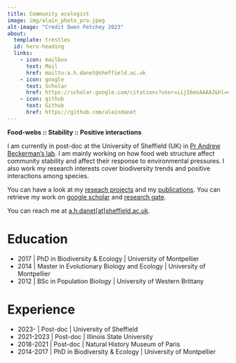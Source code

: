 ```yaml
---
title: Community ecologist
image: img/alain_photo_pro.jpeg
alt-image: "Credit Owen Petchey 2023"
about:
  template: trestles
  id: hero-heading
  links:
    - icon: mailbox
      text: Mail
      href: mailto:a.h.danet@sheffield.ac.uk
    - icon: google
      text: Scholar
      href: https://scholar.google.com/citations?user=iijI6msAAAAJ&hl=en
    - icon: github
      text: Github
      href: https://github.com/alaindanet
---
```


:::{#hero-heading}

**Food-webs :: Stability :: Positive interactions**

I am currently in post-doc at the University of Sheffield (UK) in [Pr Andrew
Beckerman's lab](https://andbeck.github.io/beckslab/). I am mainly working on how food web structure affect community
stability and affect their response to environmental pressures. I also work my
research interests cover biodiversity trends and positive interactions among
species.

You can have a look at my [reseach projects](project.html) and my
[publications](publications.html). You can retrieve my work on [google
scholar](https://scholar.google.com/citations?user=iijI6msAAAAJ&hl=en) and
[research gate](https://www.researchgate.net/profile/Alain-Danet).

You can reach me at [a.h.danet[at]sheffield.ac.uk](mailto:a.h.danet@sheffield.ac.uk).

:::

# Education

- 2017 | PhD in Biodiversity & Ecology | University of Montpellier
- 2014 | Master in Evolutionary Biology and Ecology | University of Montpellier
- 2012 | BSc in Population Biology | University of Western Brittany

# Experience


- 2023- | Post-doc | University of Sheffield
- 2021-2023 | Post-doc | Illinois State University
- 2018-2021 | Post-doc | Natural History Museum of Paris
- 2014-2017 | PhD in Biodiversity & Ecology | University of Montpellier
